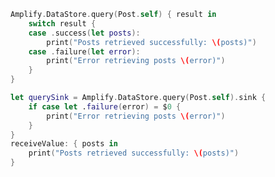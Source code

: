 <BlockSwitcher>

<CodeBlock name="Listener (iOS 11+)">

```swift
Amplify.DataStore.query(Post.self) { result in
    switch result {
    case .success(let posts):
        print("Posts retrieved successfully: \(posts)")
    case .failure(let error):
        print("Error retrieving posts \(error)")
    }
}
```

</CodeBlock>

<CodeBlock name="Combine (iOS 13+)">

```swift
let querySink = Amplify.DataStore.query(Post.self).sink {
    if case let .failure(error) = $0 {
        print("Error retrieving posts \(error)")
    }
}
receiveValue: { posts in
    print("Posts retrieved successfully: \(posts)")
}
```

</CodeBlock>

</BlockSwitcher>
